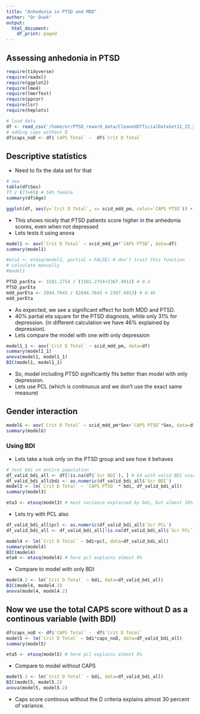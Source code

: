 ```yaml
---
title: "Anhedonia in PTSD and MDD"
author: "Or Duek"
output:
  html_document:
    df_print: paged
---
```


## Assessing anhedonia in PTSD

```r
require(tidyverse)
require(readxl)
require(ggplot2)
require(lme4)
require(lmerTest)
require(ppcor)
require(lsr)
require(heplots)
```

```r
# load data
df <- read_csv('/home/or/PTSD_reward_data/CleanedOfficialDataSet11_23_2020.csv')
# adding caps without D
df$caps_noD <- df$`CAPS Total` -  df$`Crit D Total`
```

## Descriptive statistics
- Need to fix the data set for that

```r
# sex
table(df$Sex)
77 / (77+65) # 54% female
summary(df$Age)
```


```r
ggplot(df, aes(y=`Crit D Total`, x= scid_mdd_pm, color=`CAPS PTSD`)) + geom_boxplot() + geom_jitter() + xlab("MDD") + ylab("Cluster D Total Score") + theme_minimal()
```

* This shows nicely that PTSD patients score higher in the anhedonia scores, even when not depressed
* Lets tests it using anova

```r
model1 <- aov(`Crit D Total` ~ scid_mdd_pm*`CAPS PTSD`, data=df)
summary(model1)

#eta1 <- etasq(model1, partial = FALSE) # don't trust this function
# calculate manually
#model1

PTSD_parEta <- 1581.2754 / (1581.2754+2367.4913) # 0.4
PTSD_parEta
mdd_parEta <- 2044.7645 / (2044.7645 + 2367.4913) # 0.46
mdd_parEta
```

- As expected, we see a significant effect for both MDD and PTSD.
- 40% partial eta square for the PTSD diagnosis, while only 31% for depression. (in different calculation we have 46% explained by depression). 
- Lets compare the model with one with only depression

```r
model1_1 <- aov(`Crit D Total` ~ scid_mdd_pm, data=df)
summary(model1_1)
anova(model1, model1_1)
BIC(model1, model1_1)

```
- So, model including PTSD significantly fits better than model with only depression. 
- Lets use PCL (which is continuous and we don't use the exact same measure)

## Gender interaction

```r
modelG <- aov(`Crit D Total` ~ scid_mdd_pm*Sex+`CAPS PTSD`*Sex, data=df)
summary(modelG)

```


### Using BDI
- Lets take a look only on the PTSD group and see how it behaves


```r
# test bdi on entire population
df_valid_bdi_all <- df[!is.na(df$`Scr BDI`), ] # 64 with valid BDI scores
df_valid_bdi_all$bdi <- as.numeric(df_valid_bdi_all$`Scr BDI`)
model3 <- lm(`Crit D Total` ~ `CAPS PTSD` * bdi, df_valid_bdi_all)
summary(model3)

eta3 <- etasq(model3) # most variance explained by bdi, but almost 10% by PTSD
```

- Lets try with PCL also

```r
df_valid_bdi_all$pcl <- as.numeric(df_valid_bdi_all$`Scr PCL`)
df_valid_bdi_all <- df_valid_bdi_all[!is.na(df_valid_bdi_all$`Scr PCL`), ] # 57

model4 <- lm(`Crit D Total` ~ bdi+pcl, data=df_valid_bdi_all)
summary(model4)
BIC(model4)
eta4 <- etasq(model4) # here pcl explains almost 9%
```

- Compare to model with only BDI

```r
model4.2 <- lm(`Crit D Total` ~ bdi, data=df_valid_bdi_all)
BIC(model4, model4.2)
anova(model4, model4.2)
```

## Now we use the total CAPS score without D as a continous variable (with BDI)

```r
df$caps_noD <- df$`CAPS Total` -  df$`Crit D Total`
model5 <- lm(`Crit D Total` ~ bdi*caps_noD, data=df_valid_bdi_all)
summary(model5)

eta5 <- etasq(model5) # here pcl explains almost 9%
```

- Compare to model without CAPS

```r
model5.2 <- lm(`Crit D Total` ~ bdi, data=df_valid_bdi_all)
BIC(model5, model5.2)
anova(model5, model5.2)
```

- Caps score continous without the D criteria explains almost 30 percent of variance. 
